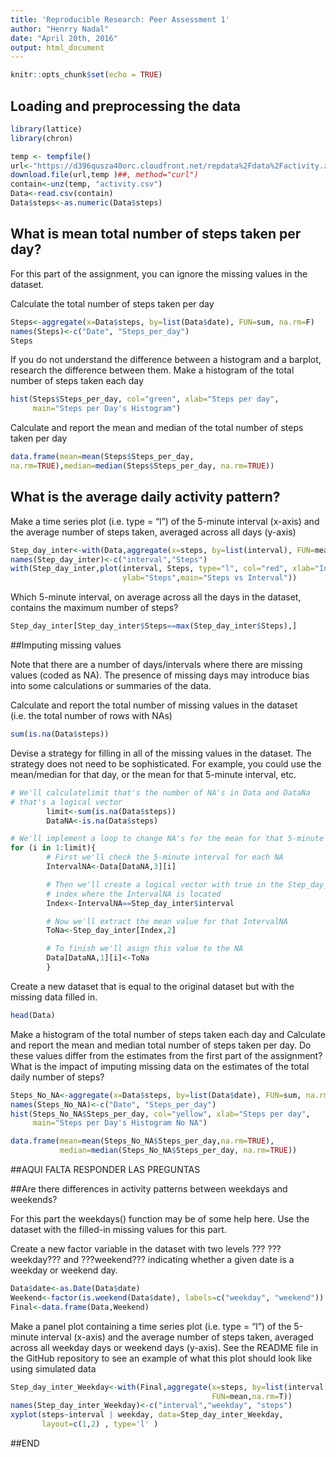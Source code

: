 --- 
title: 'Reproducible Research: Peer Assessment 1'
author: "Henrry Nadal"
date: "April 20th, 2016"
output: html_document
---



```{r setup, include=FALSE, warning=FALSE} 
knitr::opts_chunk$set(echo = TRUE) 
```

## Loading and preprocessing the data



```{r library, warning=FALSE,echo=TRUE, message=FALSE}
library(lattice) 
library(chron) 
```


```{r temp, echo=TRUE, warning=FALSE}
temp <- tempfile() 
url<-"https://d396qusza40orc.cloudfront.net/repdata%2Fdata%2Factivity.zip"
download.file(url,temp )##, method="curl")
contain<-unz(temp, "activity.csv") 
Data<-read.csv(contain) 
Data$steps<-as.numeric(Data$steps) 
```




## What is mean total number of steps taken per day?

For this part of the assignment, you can ignore the missing values in the
dataset.

Calculate the total number of steps taken per day


```{r Steps, echo=TRUE, message=FALSE, warning=FALSE} 
Steps<-aggregate(x=Data$steps, by=list(Data$date), FUN=sum, na.rm=F) 
names(Steps)<-c("Date", "Steps_per_day") 
Steps 
```

If you do not understand the difference between a histogram and a barplot,
research the difference between them. Make a histogram of the total number of
steps taken each day


```{r histSteps, echo=TRUE, message=FALSE, warning=FALSE} 
hist(Steps$Steps_per_day, col="green", xlab="Steps per day", 
     main="Steps per Day's Histogram") 
```


Calculate and report the mean and median of the total number of steps taken per
day


```{r MeanMedian, echo=TRUE, message=FALSE, warning=FALSE} 
data.frame(mean=mean(Steps$Steps_per_day,
na.rm=TRUE),median=median(Steps$Steps_per_day, na.rm=TRUE)) 
```







## What is the average daily activity pattern?

Make a time series plot (i.e. type = "l") of the 5-minute interval (x-axis) and
the average number of steps taken, averaged across all days (y-axis)


```{r Plots, echo=TRUE, message=FALSE, warning=FALSE} 
Step_day_inter<-with(Data,aggregate(x=steps, by=list(interval), FUN=mean,na.rm=T))
names(Step_day_inter)<-c("interval","Steps") 
with(Step_day_inter,plot(interval, Steps, type="l", col="red", xlab="Interval", 
                         ylab="Steps",main="Steps vs Interval"))
```


Which 5-minute interval, on average across all the days in the dataset, contains
the maximum number of steps?


```{r MaxSteps, echo=TRUE, message=FALSE, warning=FALSE} 
Step_day_inter[Step_day_inter$Steps==max(Step_day_inter$Steps),] 
```



##Imputing missing values



Note that there are a number of days/intervals where there are missing values
(coded as NA). The presence of missing days may introduce bias into some
calculations or summaries of the data.

Calculate and report the total number of missing values in the dataset (i.e. the
total number of rows with NAs)

```{r Nas, echo=TRUE, message=FALSE, warning=FALSE} 
sum(is.na(Data$steps)) 
```


Devise a strategy for filling in all of the missing values in the dataset. The
strategy does not need to be sophisticated. For example, you could use the
mean/median for that day, or the mean for that 5-minute interval, etc.

```{r Replacing_NAs, echo=TRUE, message=FALSE, warning=FALSE} 
# We'll calculatelimit that's the number of NA's in Data and DataNa 
# that's a logical vector 
        limit<-sum(is.na(Data$steps)) 
        DataNA<-is.na(Data$steps)

# We'll implement a loop to change NA's for the mean for that 5-minute interval 
for (i in 1:limit){
        # First we'll check the 5-minute interval for each NA 
        IntervalNA<-Data[DataNA,3][i]

        # Then we'll create a logical vector with true in the Step_day_inter's 
        # index where the IntervalNA is located
        Index<-IntervalNA==Step_day_inter$interval

        # Now we'll extract the mean value for that IntervalNA 
        ToNa<-Step_day_inter[Index,2]

        # To finish we'll asign this value to the NA 
        Data[DataNA,1][i]<-ToNa 
        } 
```


Create a new dataset that is equal to the original dataset but with the missing
data filled in.

```{r Data_With_No_NAs, echo=TRUE, message=FALSE, warning=FALSE}
head(Data)
```


Make a histogram of the total number of steps taken each day and Calculate and
report the mean and median total number of steps taken per day. Do these values
differ from the estimates from the first part of the assignment? What is the
impact of imputing missing data on the estimates of the total daily number of
steps?



```{r Hist_Steps_No_NA, echo=TRUE, message=FALSE, warning=FALSE} 
Steps_No_NA<-aggregate(x=Data$steps, by=list(Data$date), FUN=sum, na.rm=F) 
names(Steps_No_NA)<-c("Date", "Steps_per_day") 
hist(Steps_No_NA$Steps_per_day, col="yellow", xlab="Steps per day", 
     main="Steps per Day's Histogram No NA") 
```






```{r MeanMedian NoNA, echo=TRUE, message=FALSE, warning=FALSE} 
data.frame(mean=mean(Steps_No_NA$Steps_per_day,na.rm=TRUE),
           median=median(Steps_No_NA$Steps_per_day, na.rm=TRUE)) 
```



##AQUI FALTA RESPONDER LAS PREGUNTAS







##Are there differences in activity patterns between weekdays and weekends?


For this part the weekdays() function may be of some help here. Use the dataset
with the filled-in missing values for this part.

Create a new factor variable in the dataset with two levels ??? ???weekday???
and ???weekend??? indicating whether a given date is a weekday or weekend day.

```{r Weekdays, echo=TRUE, message=FALSE, warning=FALSE}
Data$date<-as.Date(Data$date)
Weekend<-factor(is.weekend(Data$date), labels=c("weekday", "weekend")) 
Final<-data.frame(Data,Weekend)
```



Make a panel plot containing a time series plot (i.e. type = "l") of the
5-minute interval (x-axis) and the average number of steps taken, averaged
across all weekday days or weekend days (y-axis). See the README file in the
GitHub repository to see an example of what this plot should look like using
simulated data

```{r Weekdays_graph, echo=TRUE, message=FALSE, warning=FALSE}
Step_day_inter_Weekday<-with(Final,aggregate(x=steps, by=list(interval, Weekend),
                                             FUN=mean,na.rm=T))
names(Step_day_inter_Weekday)<-c("interval","weekday", "steps") 
xyplot(steps~interval | weekday, data=Step_day_inter_Weekday, 
       layout=c(1,2) , type='l' )
```



##END
